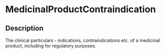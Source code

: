 # MedicinalProductContraindication
 ## Description 
 The clinical particulars - indications, contraindications etc. of a medicinal product, including for regulatory purposes.